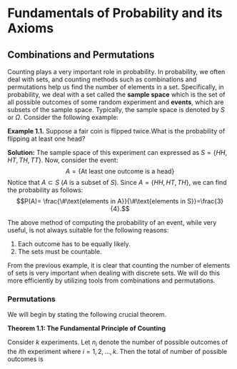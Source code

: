 # Fundamentals of Probability and its Axioms

## Combinations and Permutations
Counting plays a very important role in probability. In probability, we often deal with sets, and counting methods such as combinations and permutations help us find the number of elements in a set. Specifically, in probability, we deal with a set called the **sample space** which is the set of all possible outcomes of some random experiment and **events**, which are subsets of the sample space. Typically, the sample space is denoted by $S$ or $\Omega.$ Consider the following example:

**Example 1.1.**
Suppose a fair coin is flipped twice.What is the probability of flipping at least one head?

**Solution:**
The sample space of this experiment can expressed as $S=\{HH,HT,TH,TT\}$. Now, consider the event:
$$A=\{\text{At least one outcome is a head}\}$$
Notice that $A\subset S$ ($A$ is a subset of $S$). Since $A=\{HH,HT,TH\},$ we can find the probability as follows:
$$P(A)= \frac{\#\text{elements in A}}{\#\text{elements in S}}=\frac{3}{4}.$$

The above method of computing the probability of an event, while very useful, is not always suitable for the following reasons:

  1. Each outcome has to be equally likely.
  2. The sets must be countable. 
  
From the previous example, it is clear that counting the number of elements of sets is very important when dealing with discrete sets. We will do this more efficiently by utilizing tools from combinations and permutations.

### Permutations

We will begin by stating the following crucial theorem.

**Theorem 1.1: The Fundamental Principle of Counting**

Consider $k$ experiments. Let $n_i$ denote the number of possible outcomes of the $i$th experiment where $i=1,2,\dots,k.$ Then the total of number of possible outcomes is
\begin{equation} 
n_1\times n_2\times\cdots\times n_k 
(\#eq:Ftc)
\end{equation}
